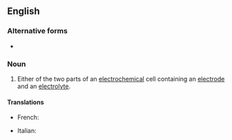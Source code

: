 {{also|half-cell}}

==English==

===Alternative forms===
* {{l|en|half-cell}}

===Noun===
{{wikipedia}}
{{en-noun}}

# {{lb|en|physics|chemistry}} Either of the two parts of an [[electrochemical]] cell containing an [[electrode]] and an [[electrolyte]].

====Translations====
{{trans-top|part of an electrochemical cell}}
* French: {{t|fr|demi-cellule|f}}
{{trans-mid}}
* Italian: {{t|it|semicella|f}}
{{trans-bottom}}